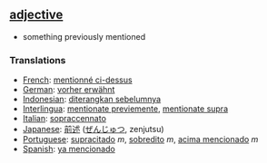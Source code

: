 == [[adjective]] == 
* something previously mentioned

=== Translations === 
*[[French]]: [[mentionné ci-dessus]] 
*[[German]]: [[vorher erwähnt]] 
*[[Indonesian]]: [[diterangkan sebelumnya]] 
*[[Interlingua]]: [[mentionate previemente]], [[mentionate supra]]
*[[Italian]]: [[sopraccennato]] 
*[[Japanese]]: [[前述]] ([[ぜんじゅつ]], zenjutsu) 
*[[Portuguese]]: [[supracitado]] ''m'', [[sobredito]] ''m'', [[acima mencionado]] ''m''
*[[Spanish]]: [[ya mencionado]]
